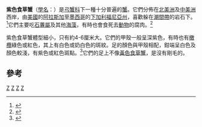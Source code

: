 {{Speciesbox 
| taxon = Hemigrapsus nudus
| image = Hemigrapsus_nudus_3043.JPG
| authority = ([[詹姆士·德怀特·达纳|Dana]], 1851)
}}

'''紫色食草蟹'''（[[學名|學名]]：''{{lang|la|Hemigrapsus nudus}}''）是[[弓蟹科|弓蟹科]]下一種十分普遍的[[蟹|蟹]]。它們分佈在[[北美洲|北美洲]]及[[中美洲|中美洲]]西岸，由[[美國|美國]]的[[阿拉斯加|阿拉斯加]]至[[墨西哥|墨西哥]]的[[下加利福尼亞州|下加利福尼亞州]]，喜歡躲在[[潮間帶|潮間帶]]的岩石下。<ref>{{cite web|url=http://academic.evergreen.edu/curricular/invertebratezoology/WEBPAGE/nudus/Hemigrapsusnudus.html|title=''Hemigrapsus nudus''|accessdate=2008-08-08|deadurl=yes|archiveurl=https://web.archive.org/web/20100805070404/http://academic.evergreen.edu/curricular/invertebratezoology/WEBPAGE/nudus/Hemigrapsusnudus.html|archivedate=2010-08-05}}</ref>它們主要吃[[石蓴屬|石蓴屬]]及其他[[海藻|海藻]]，有時也會食死去[[動物|動物]]的腐肉。<ref>{{cite web|url=http://www.nwmarinelife.com/htmlswimmers/h_nudus.html|title=''Hemigrapsus nudus'' The Purple Shore Crab|accessdate=2008-08-08|deadurl=yes|archiveurl=https://web.archive.org/web/20080509193633/http://www.nwmarinelife.com/htmlswimmers/h_nudus.html|archivedate=2008-05-09}}</ref>

紫色食草蟹體型細小，只有約4-6厘米大。它們的甲殼一般呈深紫色，有時也有[[橄欖|橄欖]]綠色或紅色，其上有白色或奶白色的斑紋。足的顏色與甲殼相配，鉗端呈白色及顏色較淺，有紫色或紅色斑點。<ref>{{cite book en|last=Jordan|first=David Starr|title=Leland Stanford Junior University Publications|publisher=Stanford University, Calif: The University|series=University Series|year=1908}}</ref>它們的足上不像[[黃色食草蟹|黃色食草蟹]]，是沒有剛毛的。

==參考==
{{Commons| Hemigrapsus nudus}}
{{reflist}}

{{Taxonbar}}

[[Category:1851年描述的动物|Z]]
[[Category:近方蟹屬|Z]]
[[Category:美國节肢動物|Z]]
[[Category:墨西哥动物|Z]]